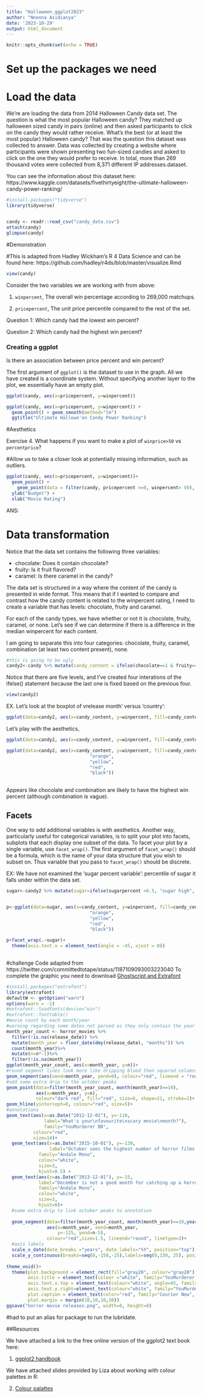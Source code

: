 ---
title: "Halloween_ggplot2023"
author: "Nnenna Asidianya"
date: '2023-10-29'
output: html_document
---

```{r setup, warning=FALSE, message=FALSE, include=FALSE}
knitr::opts_chunk$set(echo = TRUE)
```

# Set up the packages we need

# Load the data

We're are loading the data from 2014 Halloween Candy data set. The question is what the most popular Halloween candy? They matched up halloween sized candy in pairs (online) and then asked participants to click on the candy they would rather receive. 
What’s the best (or at least the most popular) Halloween candy? That was the question this dataset was collected to answer. Data was collected by creating a website where participants were shown presenting two fun-sized candies and asked to click on the one they would prefer to receive. In total, more than 269 thousand votes were collected from 8,371 different IP addresses.dataset.


You can see the information about this dataset here: https://www.kaggle.com/datasets/fivethirtyeight/the-ultimate-halloween-candy-power-ranking/ 


```{r}
#install.packages("tidyverse")
library(tidyverse)


candy <- readr::read_csv("candy_data.csv")
attach(candy)
glimpse(candy)
```

#Demonstration

#This is adapted from Hadley Wickham's R 4 Data Science and can be found here: https://github.com/hadley/r4ds/blob/master/visualize.Rmd


```{r}
view(candy)
```


Consider the two variables we are working with from above: 

1. `winpercent`, The overall win percentage according to 269,000 matchups.

2. `pricepercent`,  The unit price percentile compared to the rest of the set.

Question 1: Which candy had the lowest win percent?

Question 2: Which candy had the highest win percent?

### Creating a ggplot

Is there an association between price percent and win percent?

The first argument of `ggplot()` is the dataset to use in the graph. All we have created is a coordinate system. Without specifying another layer to the plot, we essentially have an empty plot. 


```{r}
ggplot(candy, aes(x=pricepercent, y=winpercent)) 

```

```{r}

ggplot(candy, aes(x=pricepercent, y=winpercent)) +
  geom_point() + geom_smooth(method="lm")
  ggtitle("Ultimate Hallowe'en Candy Power Ranking")
```


#Aesthetics


Exercise 4. What happens if you  want to make a plot of  `winprice>50`  vs `percentprice`? 


#Allow us to take a closer look at potentially missing information, such as outliers. 
```{r}
ggplot(candy, aes(x=pricepercent, y=winpercent))+
  geom_point() + 
    geom_point(data = filter(candy, pricepercent >=0, winpercent> 50), colour = "red", size = 2.2) + ggtitle("Tidy Tuesday Horror Movie Ratings vs Budget") +
  ylab("Budget") +
  xlab("Movie Rating")
```

ANS: 


# Data transformation 

Notice that the data set contains the following three variables:

* chocolate: Does it contain chocolate?
* fruity: Is it fruit flavored?
* caramel: Is there caramel in the candy?

The data set is structured in a way where the content of the candy is presented in wide format. This means that if I wanted to compare and contrast how the candy content is related to the winpercent rating, I need to create a variable that has levels: chocolate, fruity and caramel. 

For each of the candy types, we have whether or not it is chocolate, fruity, caramel, or none. Let's see if we can determine if there is a difference in the median winpercent for each content. 

I am going to separate this into four categories: chocolate, fruity, caramel, combination (at least two content present), none. 

```{r}
#this is going to be ugly 
candy2<-candy %>% mutate(candy_content = ifelse(chocolate==1 & fruity==1 | chocolate==1 & caramel==1 | caramel==1 & fruity==1, "combination", ifelse(chocolate==1 & fruity==0|chocolate==1&caramel==0, "chocolate",ifelse(fruity==1&chocolate==0|fruity==1&caramel==0, "fruity", ifelse(caramel==1&chocolate==0|caramel==1&fruity==0, "caramel", "none")     )      )                    ))
```

Notice that there are five levels, and I've created four interations of the ifelse() statement because the last one is fixed based on the previous four.

```{r}
view(candy2)
```


EX. Let's look at the boxplot of vrelease month' versus 'country':

```{r}
ggplot(data=candy2, aes(x=candy_content, y=winpercent, fill=candy_content)) + geom_boxplot()

```

Let's play with the aesthetics,

```{r}
ggplot(data=candy2, aes(x=candy_content, y=winpercent, fill=candy_content)) + geom_boxplot(color="red", fill="orange")
```


```{r}
ggplot(data=candy2, aes(x=candy_content, y=winpercent, fill=candy_content)) + geom_boxplot()+ scale_fill_manual(values=c("#999999", 
                               "orange", 
                               "yellow",
                               "red",
                               "black"))
 
```
Appears like chocolate and combination are likely to have the highest win percent (although combination is vague).

## Facets
One way to add additional variables is with aesthetics. Another way, particularly useful for categorical variables, is to split your plot into facets, subplots that each display one subset of the data. 
To facet your plot by a single variable, use `facet_wrap()`. The first argument of `facet_wrap()` should be a formula, which is the name of your data structure that you wish to subset on. Thus variable that you pass to `facet_wrap()` should be discrete. 


EX: We have not examined the 'sugar percent variable':  percentile of sugar it falls under within the data set.


```{r}
sugar<-candy2 %>% mutate(sugar=ifelse(sugarpercent >0.5, "sugar high", "sugar low"))


p<-ggplot(data=sugar, aes(x=candy_content, y=winpercent, fill=candy_content)) + geom_boxplot()+ scale_fill_manual(values=c("#999999", 
                               "orange", 
                               "yellow",
                               "red",
                               "black"))

p+facet_wrap(.~sugar)+
  theme(axis.text.x = element_text(angle = -45, vjust = 0))
  
```
#challenge 
Code adapted from https://twitter.com/committedtotape/status/1187109093003223040
To complete the graphic you need to download [Ghostscript and Extrafont](https://cran.r-project.org/web/packages/extrafont/README.html)
```{r, message=FALSE}
#install.packages("extrafont")
library(extrafont)
defaultW <- getOption("warn") 
options(warn = -1) 
#extrafont::loadfonts(device="win")
#extrafont::fonttable()
#movie count by each month/year
#warning regarding some dates not parsed as they only contain the year of release, not the full date
month_year_count <- horror_movies %>% 
  filter(!is.na(release_date)) %>% 
  mutate(month_year = floor_date(dmy(release_date), "months")) %>% 
  count(month_year)%>% 
  mutate(n=n*-1)%>% 
  filter(!is.na(month_year))
ggplot(month_year_count, aes(x=month_year, y=n))+
#round segment lines look more like dripping blood then squared columns
geom_segment(aes(xend=month_year, yend=0), colour="red", lineend = "round", size=4) + 
#add some extra drip to the october peaks
geom_point(data=filter(month_year_count, month(month_year)==10), 
           aes(x=month_year, y=n), 
           colour="dark red", fill="red", size=6, shape=21, stroke=2)+
geom_hline(yintercept=0, colour="red", size=5)+
#annotations
geom_text(aes(x=as.Date("2012-12-01"), y=-110,
              label="What's your\nfavourite\nscary movie\nmonth?"), 
              family="YouMurderer BB", 
          colour="red",
          size=14)+
  geom_text(aes(x=as.Date("2015-10-01"), y=-130,
                label="October sees the highest number of horror films released,\nwhich (ironically) is not shocking at all"),
            family="Andale Mono", 
            colour="white",
            size=3,
            hjust=0.5) + 
  geom_text(aes(x=as.Date("2013-12-01"), y=-15,
            label="December is not a good month for catching up a horror movie"), 
            family="Andale Mono", 
            colour="white",
            size=3,
            hjust=0)+ 
  #some extra drip to link october peaks to annotation
  
  geom_segment(data=filter(month_year_count, month(month_year)==10,year(month_year)%in% c(2014, 2015, 2016)),
               aes(x=month_year, xend=month_year,
                   y=-125, yend=n-5),
               colour="red",size=1.5, lineend="round", linetype=3)+
  #axis labels
  scale_x_date(date_breaks ="years", date_labels="%Y", position="top") +
  scale_y_continuous(breaks=seq(0,-150,-25),labels=seq(0,150, 25), position="right")+ labs(caption="Graphic: @committedtotape\nSource:IMDb",
                                                                                           x="Number of Horror Movie Releases by month", y="")+
theme_void()+
  theme(plot.background = element_rect(fill="gray20", colour="gray20"),
        axis.title = element_text(colour ="white", family="YouMurderer BB", size=14), 
        axis.text.x.top = element_text(colour="white", angle=45, family="YouMurderer BB", hjust=1, size=14),
        axis.text.y.right=element_text(colour="white", family="YouMurderer BB", size=14),
        plot.caption = element_text(color="red", family="Courier New", size=10),
        plot.margin = margin(10,10,10,10))
ggsave("horror movie releases.png", width=8, height=8)
```


#had to put an alias for package to run the lubridate. 

##Resources 

We have attached a link to the free online version of the ggplot2 text book here:

1. [ggplot2 handbook](https://ggplot2-book.org/introduction.html)
 
We have attached slides provided by Liza about working with colour palettes in R: 

2. [Colour palattes](https://www.dataembassy.co.nz/Liza-colours-in-R#1)



    